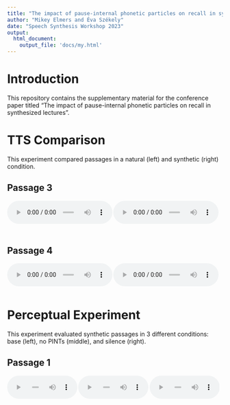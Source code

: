 ```yaml
---
title: "The impact of pause-internal phonetic particles on recall in synthesized lectures"
author: "Mikey Elmers and Éva Székely"
date: "Speech Synthesis Workshop 2023"
output:
  html_document:
    output_file: 'docs/my.html'
---
```

# Introduction

This repository contains the supplementary material for the conference paper titled "The impact of pause-internal phonetic particles on recall in synthesized lectures".

# TTS Comparison
This experiment compared passages in a natural (left) and synthetic (right) condition.

## Passage 3

<audio controls style="float: left; width: 48.75%; margin-right: 2.5px; margin-bottom: 50px;"> <source src="audio/ttscomp/NAT03.wav" type="audio/wav"> </audio>

<audio controls style="float: left; width: 48.75%; margin-bottom: 50px;"> <source src="audio/ttscomp/SYNTH03.wav" type="audio/wav"> </audio>

<br>

## Passage 4

<audio controls style="float: left; width: 48.75%; margin-right: 2.5px; margin-bottom: 50px;"> <source src="audio/ttscomp/NAT04.wav" type="audio/wav"> </audio>

<audio controls style="float: left; width: 48.75%; margin-bottom: 50px;"> <source src="audio/ttscomp/SYNTH04.wav" type="audio/wav"> </audio>

# Perceptual Experiment
This experiment evaluated synthetic passages in 3 different conditions: base (left), no PINTs (middle), and silence (right).

## Passage 1

<audio controls style="float: left; width: 32.5%; margin-right: 2.5px; margin-bottom: 50px;"> <source src="audio/percexp/01synthbase.wav" type="audio/wav"> </audio>

<audio controls style="float: left; width: 32.5%; margin-right: 2.5px; margin-bottom: 50px;"> <source src="audio/percexp/01synthnopints.wav" type="audio/wav"> </audio>

<audio controls style="float: left; width: 32.5%; margin-bottom: 50px;"> <source src="audio/percexp/01synthsil.wav" type="audio/wav"> </audio>

<br>